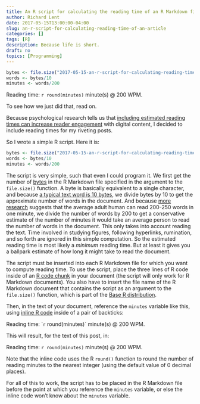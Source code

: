 ```yaml
---
title: An R script for calculating the reading time of an R Markdown file
author: Richard Lent
date: 2017-05-15T13:00:00-04:00
slug: an-r-script-for-calculating-reading-time-of-an-article
categories: []
tags: [R]
description: Because life is short.
draft: no
topics: [Programming]
---
```

```r
bytes <- file.size("2017-05-15-an-r-script-for-calculating-reading-time-of-an-article.Rmd")
words <- bytes/10
minutes <- words/200
```

Reading time: `r round(minutes)` minute(s) @ 200 WPM.

To see how we just did that, read on.

Because psychological research tells us that [including estimated reading times can increase reader engagement](http://marketingland.com/estimated-reading-times-increase-engagement-79830) with digital content, I decided to include reading times for my riveting posts.

So I wrote a simple R script. Here it is:

```r
bytes <- file.size("2017-05-15-an-r-script-for-calculating-reading-time-of-an-article.Rmd")
words <- bytes/10
minutes <- words/200
```

The script is very simple, such that even I could program it. We first get the number of [bytes](https://en.wikipedia.org/wiki/Byte) in the R Markdown file specified in the argument to the `file.size()` function. A byte is basically equivalent to a single character, and because [a typical text word is 10 bytes](http://searchstorage.techtarget.com/definition/How-many-bytes-for), we divide bytes by 10 to get the approximate number of words in the document. And because [more research](http://marketingland.com/estimated-reading-times-increase-engagement-79830) suggests that the average adult human can read 200-250 words in one minute, we divide the number of words by 200 to get a conservative estimate of the number of minutes it would take an average person to read the number of words in the document. This only takes into account reading the text. Time involved in studying figures, following hyperlinks, rumination, and so forth are ignored in this simple computation. So the estimated reading time is most likely a *minimum* reading time. But at least it gives you a ballpark estimate of how long it might take to read the document. 

The script must be inserted into each R Markdown file for which you want to compute reading time. To use the script, place the three lines of R code inside of an [R code chunk](http://rmarkdown.rstudio.com/authoring_rcodechunks.html) in your document (the script will only work for R Markdown documents). You also have to insert the file name of the R Markdown document that contains the script as an argument to the `file.size()` function, which is part of the [Base R distribution](https://stat.ethz.ch/R-manual/R-devel/library/base/html/00Index.html). 

Then, in the text of your document, reference the `minutes` variable like this, using [inline R code](http://rmarkdown.rstudio.com/lesson-4.html) inside of a pair of backticks:

Reading time: ```r`` round(minutes)` minute(s) @ 200 WPM.

This will result, for the text of this post, in:

Reading time: `r round(minutes)` minute(s) @ 200 WPM.

Note that the inline code uses the R `round()` function to round the number of reading minutes to the nearest integer (using the default value of 0 decimal places).

For all of this to work, the script has to be placed in the R Markdown file before the point at which you reference the `minutes` variable, or else the inline code won't know about the `minutes` variable.




    



